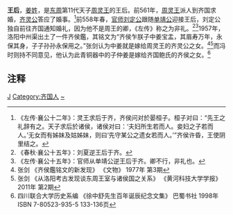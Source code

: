'''王后'''，[[姜姓|姜姓]]，是[[东周|东周]]第11代天子[[周灵王|周灵王]]的王后。前561年，[[周灵王|周灵王]]派人到齐国求婚，[[齐灵公|齐灵公]]答应了婚事。<ref>《左传·襄公十二年》：灵王求后于齐，齐侯问对於晏桓子。桓子对曰：“先王之礼辞有之。天子求后於诸侯，诸侯对曰：‘夫妇所生若而人。妾妇之子若而人。’无女而有姊妹及姑姊妹，则曰‘先守某公之遗女若而人。’”齐侯许昏，王使阴里结之。</ref>前558年春，[[官师|官师]][[刘定公|刘定公]]跟随[[单靖公|单靖公]]迎接王后，刘定公独自前往齐国通知婚礼，因为他不是周王的卿，《左传》称之为非礼。<ref>《春秋·襄公十五年》：刘夏逆王后于齐。</ref><ref>《左传·襄公十五年》：官师从单靖公逆王后于齐。卿不行，非礼也。</ref>1957年，洛阳中州渠出土了一件齐侯鑑，其铭文为“齐侯乍朕子中姜宝盂，其眉寿万年，永保其身，子子孙孙永保用之。”张剑认为中姜就是嫁给周灵王的齐灵公之女。<ref>张剑 《齐侯鑑铭文的新发现》 《文物》 1977年 第3期</ref><ref>张剑 《从洛阳考古发现谈东周王室与诸侯国之关系》 《黄河科技大学学报》2011年 第2期</ref>而冯时则持不同意见，他认为此青铜器中的子仲姜是嫁给齐国鲍氏的齐侯之女。<ref>四川联合大学历史系编 《徐中舒先生百年诞辰纪念文集》 巴蜀书社 1998年 ISBN 7-80523-935-5  133-136页</ref>

==注释==
{{Reflist}}

{{周朝及秦國王后}}

[[Category:东周王后|J]]
[[Category:齐国人|Category:齐国人]]
[[Category:姜姓|~]]